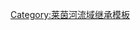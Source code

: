 {{PRhine}}<includeonly>[[Category:莱茵河支流|{{PAGENAME}}]]</includeonly><noinclude>[[Category:莱茵河流域继承模板]]</noinclude>